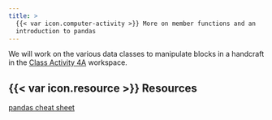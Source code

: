```yaml
---
title: >
  {{< var icon.computer-activity >}} More on member functions and an
  introduction to pandas
---
```


We will work on the various data classes to manipulate blocks in a handcraft in the [Class Activity 4A]({{< var course.prairielearn >}}/assessment/2495516) workspace.

## {{< var icon.resource >}} Resources

[pandas cheat sheet](https://pandas.pydata.org/Pandas_Cheat_Sheet.pdf)
